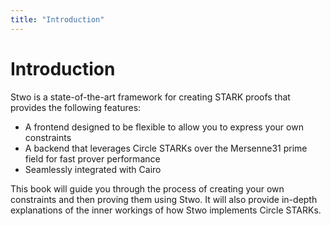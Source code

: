 ```yaml
---
title: "Introduction"
---
```


# Introduction

Stwo is a state-of-the-art framework for creating STARK proofs that provides the following features:

- A frontend designed to be flexible to allow you to express your own constraints
- A backend that leverages Circle STARKs over the Mersenne31 prime field for fast prover performance
- Seamlessly integrated with Cairo

This book will guide you through the process of creating your own constraints and then proving them using Stwo. It will also provide in-depth explanations of the inner workings of how Stwo implements Circle STARKs.
